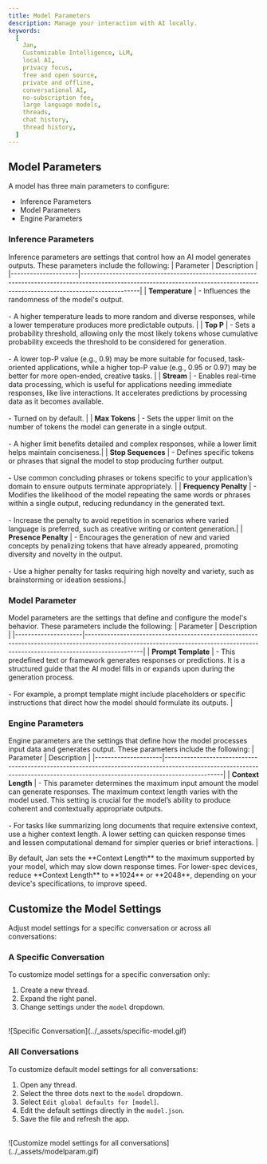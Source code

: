 ```yaml
---
title: Model Parameters
description: Manage your interaction with AI locally.
keywords:
  [
    Jan,
    Customizable Intelligence, LLM,
    local AI,
    privacy focus,
    free and open source,
    private and offline,
    conversational AI,
    no-subscription fee,
    large language models,
    threads,
    chat history,
    thread history,
  ]
---
```


## Model Parameters
A model has three main parameters to configure:
- Inference Parameters
- Model Parameters
- Engine Parameters

### Inference Parameters
Inference parameters are settings that control how an AI model generates outputs. These parameters include the following:
| Parameter           | Description                                                                                                                                                                  |
|---------------------|------------------------------------------------------------------------------------------------------------------------------------------------------------------------------|
| **Temperature**     | - Influences the randomness of the model's output.<br></br>- A higher temperature leads to more random and diverse responses, while a lower temperature produces more predictable outputs. |
| **Top P** | - Sets a probability threshold, allowing only the most likely tokens whose cumulative probability exceeds the threshold to be considered for generation.<br></br>- A lower top-P value (e.g., 0.9) may be more suitable for focused, task-oriented applications, while a higher top-P value (e.g., 0.95 or 0.97) may be better for more open-ended, creative tasks. |
| **Stream**          | - Enables real-time data processing, which is useful for applications needing immediate responses, like live interactions. It accelerates predictions by processing data as it becomes available.<br></br>- Turned on by default. |
| **Max Tokens**      | - Sets the upper limit on the number of tokens the model can generate in a single output.<br></br>- A higher limit benefits detailed and complex responses, while a lower limit helps maintain conciseness.|
| **Stop Sequences**  | - Defines specific tokens or phrases that signal the model to stop producing further output.<br></br>- Use common concluding phrases or tokens specific to your application’s domain to ensure outputs terminate appropriately.         |
| **Frequency Penalty** | - Modifies the likelihood of the model repeating the same words or phrases within a single output, reducing redundancy in the generated text.<br></br>- Increase the penalty to avoid repetition in scenarios where varied language is preferred, such as creative writing or content generation.|
| **Presence Penalty** | - Encourages the generation of new and varied concepts by penalizing tokens that have already appeared, promoting diversity and novelty in the output.<br></br>- Use a higher penalty for tasks requiring high novelty and variety, such as brainstorming or ideation sessions.|

### Model Parameter
Model parameters are the settings that define and configure the model's behavior. These parameters include the following:
| Parameter           | Description                                                                                                                                                                  |
|---------------------|------------------------------------------------------------------------------------------------------------------------------------------------------------------------------|
| **Prompt Template**     | - This predefined text or framework generates responses or predictions. It is a structured guide that the AI model fills in or expands upon during the generation process.<br></br>- For example, a prompt template might include placeholders or specific instructions that direct how the model should formulate its outputs. |

### Engine Parameters
Engine parameters are the settings that define how the model processes input data and generates output. These parameters include the following:
| Parameter           | Description                                                                                                                                                                  |
|---------------------|------------------------------------------------------------------------------------------------------------------------------------------------------------------------------|
| **Context Length**     | - This parameter determines the maximum input amount the model can generate responses. The maximum context length varies with the model used. This setting is crucial for the model’s ability to produce coherent and contextually appropriate outputs.<br></br>- For tasks like summarizing long documents that require extensive context, use a higher context length. A lower setting can quicken response times and lessen computational demand for simpler queries or brief interactions. |

<Callout type="info">
By default, Jan sets the **Context Length** to the maximum supported by your model, which may slow down response times. For lower-spec devices, reduce **Context Length** to **1024** or **2048**, depending on your device's specifications, to improve speed.
</Callout>

## Customize the Model Settings
Adjust model settings for a specific conversation or across all conversations:

### A Specific Conversation
To customize model settings for a specific conversation only:

1. Create a new thread.
2. Expand the right panel.
3. Change settings under the `model` dropdown.
<br/>
![Specific Conversation](../_assets/specific-model.gif)


### All Conversations
To customize default model settings for all conversations:

1. Open any thread.
2. Select the three dots next to the `model` dropdown.
3. Select `Edit global defaults for [model]`.
4. Edit the default settings directly in the `model.json`.
5. Save the file and refresh the app.
<br/>
![Customize model settings for all conversations](../_assets/modelparam.gif)
